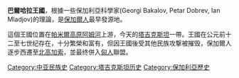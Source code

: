 '''巴爾哈拉王國'''，根據一些保加利亞科學家(Georgi Bakalov, Petar Dobrev, Ian Mladjov)的理論，是[[保加爾人|保加爾人]]最早發源地。

這個王國位置在[[帕米爾高原|帕米爾高原]][[阿姆河|阿姆河]]上游，今天的[[塔吉克斯坦|塔吉克斯坦]]一帶。王國在公元前十二至七世纪存在，十分繁榮和富有，但因王國後受其他民族攻撃被摧毁，保加爾人逐步西遷至[[北高加索|北高加索]]，並最终併入[[匈人|匈人]]聯盟。

[[Category:中亚民族史|Category:中亚民族史]]
[[Category:塔吉克斯坦历史|Category:塔吉克斯坦历史]]
[[Category:保加利亞歷史|Category:保加利亞歷史]]